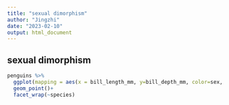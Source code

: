 ```yaml
---
title: "sexual dimorphism"
author: "Jingzhi"
date: "2023-02-10"
output: html_document
---
```

 
## sexual dimorphism

```r
penguins %>%
  ggplot(mapping = aes(x = bill_length_mm, y=bill_depth_mm, color=sex, size=body_mass_g)) +
  geom_point()+
  facet_wrap(~species)

```


